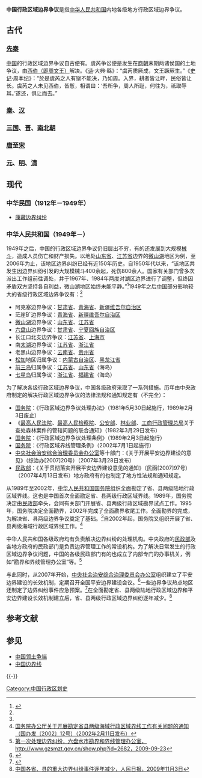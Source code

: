 '''中国行政区域边界争议'''是指[[中华人民共和国|中华人民共和国]]内地各级地方行政区域边界争议。

==古代==
{{Expand section}}
===[[先秦|先秦]]===
[[中国|中国]]的行政区域边界争议自古便有。虞芮争讼便是发生在[[商朝|商朝]]末期两诸侯国的土地争议，由[[周文王|西伯（即周文王）]]解决。《[[诗经|诗]]·大典·緜》：“虞芮质厥成，文王蹶厥生。”《[[史记|史记]]·周本纪》：“於是虞芮之人有狱不能决，乃如周。入界，耕者皆让畔，民俗皆让长。虞芮之人未见西伯，皆慙，相谓曰：‘吾所争，周人所耻，何往为，祗取辱耳。’遂还，俱让而去。”
===[[秦朝|秦]]、[[汉朝|汉]]===
{{Empty section}}
===[[三国|三国]]、[[晋朝|晋]]、[[南北朝|南北朝]]===
{{Empty section}}
===[[唐朝|唐]]至[[宋朝|宋]]===
{{Empty section}}
===[[元朝|元]]、[[明朝|明]]、[[清朝|清]]===
{{Empty section}}

==现代==
==={{flagicon|ROC}}中华民国（1912年－1949年）===
*[[康藏边界纠纷|康藏边界纠纷]]

==={{flagicon|PRC}}中华人民共和国（1949年－）===
1949年之后，中国的行政区域边界争议仍旧层出不穷，有的还发展到大规模[[械斗|械斗]]，造成人员伤亡和财产损失。以地处[[山东省|山东省]]、[[江苏省|江苏省]]边界的[[微山湖|微山湖]]地区为例，至2006年为止，该地区边界纠纷已经有近150年历史。自1950年代以来，“该地区共发生因边界纠纷引发的大规模械斗400余起，死伤800余人。国家有关部门曾多次派出工作组前往调处，并于1967年、1984年两度对湖区边界进行了调整，但终因矛盾双方坚持各自利益，微山湖地区始终未能平静。”<ref name=liaowang>{{Cite web |url=http://news.xinhuanet.com/politics/2006-05/29/content_4613702.htm |title=陈泽伟，地方创新化解边界纠纷 百年纷争恩怨一朝了，瞭望新闻周刊，2006年6月 |accessdate=2010-01-12 |archive-date=2016-12-20 |archive-url=https://web.archive.org/web/20161220162845/http://news.xinhuanet.com/politics/2006-05/29/content_4613702.htm |dead-url=no }}</ref>1949年之后[[中国|中国]]部分影响较大的省级行政区域边界争议有：<ref name=liaowang/>
*阿克塞边界争议：[[甘肃省|甘肃省]]、[[青海省|青海省]]、[[新疆维吾尔自治区|新疆维吾尔自治区]]
*茫崖矿边界争议：[[青海省|青海省]]、[[新疆维吾尔自治区|新疆维吾尔自治区]]
*[[微山湖|微山湖]]边界争议：[[山东省|山东省]]、[[江苏省|江苏省]]
*[[六盘山|六盘山]]边界争议：[[甘肃省|甘肃省]]、[[宁夏回族自治区|宁夏回族自治区]]
*长江口北支边界争议：[[江苏省|江苏省]]、[[上海市|上海市]]
*南[[太湖|太湖]]边界争议：[[江苏省|江苏省]]、[[浙江省|浙江省]]
*老黑山边界争议：[[云南省|云南省]]、[[贵州省|贵州省]]
*[[松岭区|松]][[加格达奇区|加]]地区归属争议：[[内蒙古自治区|内蒙古自治区]]、[[黑龙江省|黑龙江省]]
*[[前三岛|前三岛]]归属争议：[[江苏省|江苏省]]、[[山东省|山东省]]（海岛）
*[[七星岛|七星岛]]归属争议：[[浙江省|浙江省]]、[[福建省|福建省]]（海岛）
为了解决各级行政区域边界争议，中国各级政府采取了一系列措施。历年由中央政府制定的解决行政区域边界争议的法律法规和通知规定有（不完全）：
*[[中华人民共和国国务院|国务院]]：《行政区域边界争议处理办法》（1981年5月30日起施行，1989年2月3日废止）
*《[[中华人民共和国最高人民法院|最高人民法院]]、[[中华人民共和国最高人民检察院|最高人民检察院]]、[[中华人民共和国公安部|公安部]]、[[中华人民共和国林业部|林业部]]、[[中华人民共和国国家工商行政管理总局|工商行政管理总局]]关于查处森林案件的管辖问题的联合通知》（1982年3月29日发布）
*[[中华人民共和国国务院|国务院]]：《行政区域边界争议处理条例》（1989年2月3日起施行）
*[[中华人民共和国国务院|国务院]]：《行政区域界线管理条例》（2002年7月1日起施行）
*[[中央社会治安综合治理委员会办公室|中央社会治安综合治理委员会办公室]]等十部门：《关于开展平安边界建设的意见》（综治办[2007]20号）（2007年3月28日发布）
*[[中华人民共和国民政部|民政部]]：《关于贯彻落实开展平安边界建设意见的通知》（民函[2007]97号）（2007年4月13日发布）地方政府有的也制定了地方性法规和通知规定。

从1989年至2002年，[[中华人民共和国国务院|中华人民共和国国务院]]组织全面勘定了省、县两级陆地行政区域界线。这也是中国首次全面勘定省、县两级行政区域界线。1989年，国务院决定由[[中华人民共和国民政部|民政部]]牵头，会同有关部门开展省、县两级行政区域勘界试点工作。1995年，国务院决定全面勘界，2002年完成了全面勘界收尾工作。全面勘界的完成，为解决省、县两级边界争议奠定了基础。<ref name=liaowang/>自2002年起，国务院又组织开展了省、县两级海域行政区域界线工作。<ref>[http://www.soa.gov.cn/hyjww/xzwgk/fgjgwywj/gwyfgxwj/webinfo/2009/09/1252915435708252.htm 国务院办公厅关于开展勘定省县两级海域行政区域界线工作有关问题的通知（国办发〔2002〕12号）（2002年2月11日发布）]{{dead link|date=2017年11月 |bot=InternetArchiveBot |fix-attempted=yes }}</ref>

中华人民共和国各级政府均有负责解决边界纠纷的处理机构。中央政府的[[中华人民共和国民政部|民政部]]及各地方政府的民政部门是负责边界管理工作的常设机构。为了解决日常发生的行政区域边界争议问题，中国的各级民政部门有的也成立了内部专门的办事机关，例如“勘界和界线管理办公室”等。<ref>[http://www.gzsmzt.gov.cn/show.php?id=2682 第一次处理边界纠纷，六盘水市勘界和界线管理办公室，http://www.gzsmzt.gov.cn/show.php?id=2682，2009-09-23]{{dead link|date=2017年11月 |bot=InternetArchiveBot |fix-attempted=yes }}</ref>

与此同时，从2007年开始，[[中央社会治安综合治理委员会办公室|中央社会治安综合治理委员会办公室]]组织建立了平安边界建设的长效机制，定期召开全国平安边界建设会议。<ref>{{Cite web |url=http://www.cnr.cn/china/gdgg/200911/t20091102_505568178.html |title=全国平安边界建设会议举行，中国广播网，2009-11-02 |accessdate=2010-01-12 |archive-date=2009-11-06 |archive-url=https://web.archive.org/web/20091106190826/http://www.cnr.cn/china/gdgg/200911/t20091102_505568178.html |dead-url=no }}</ref>一些边界争议热点地区还制定了边界纠纷事件应急预案。<ref>{{Cite web |url=http://www.alsm.gov.cn/main/government/administrative/xsbwj/e9c20910-44a4-4550-97de-3c783ce8491d.shtml |title=阿拉善盟行政公署办公厅 关于印发阿拉善盟边界纠纷事件应急预案的通知，阿署办函〔2009〕68号 |accessdate=2010-01-12 |archive-date=2015-04-14 |archive-url=https://web.archive.org/web/20150414033109/http://www.alsm.gov.cn/main/government/administrative/xsbwj/e9c20910-44a4-4550-97de-3c783ce8491d.shtml |dead-url=yes }}</ref>在全面勘定省、县两级陆地行政区域边界和平安边界建设长效机制建立后，省、县两级行政区域边界纠纷逐年减少。<ref>[http://news.xinhuanet.com/politics/2009-11/03/content_12374139.htm 中国各省、县的重大边界纠纷事件逐年减少，人民日报，2009年11月3日]</ref>

== 参考文献 ==
{{Reflist}}

== 参见 ==
* [[中国领土争端|中国领土争端]]
* [[中国边界线|中国边界线]]

{{-}}
{{中华人民共和国行政区划}}
{{中华人民共和国边界争议}}

[[Category:中国行政区划史|Category:中国行政区划史]]